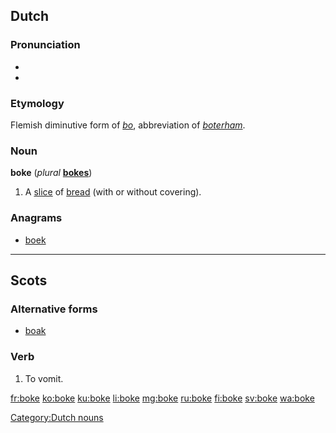 {{also|Boke|böke|Böke}}
==Dutch==

===Pronunciation===
* {{IPA|/bˈoːkə/|lang=nl}}
* {{rhymes|oːkə|lang=nl}}

===Etymology===
Flemish diminutive form of ''[[bo#Dutch|bo]]'', abbreviation of ''[[boterham]]''.

===Noun===
'''boke''' {{n}} (''plural'' '''[[bokes]]''')

# {{context|Flemish|child language|lang=nl}} A [[slice]] of [[bread]] (with or without covering).

===Anagrams===
* [[boek#Dutch|boek]]

[[Category:Dutch nouns]]

----

==Scots==

===Alternative forms===
* [[boak]]

===Verb===
{{head|sco|verb}}

# To vomit.

[[fr:boke]]
[[ko:boke]]
[[ku:boke]]
[[li:boke]]
[[mg:boke]]
[[ru:boke]]
[[fi:boke]]
[[sv:boke]]
[[wa:boke]]